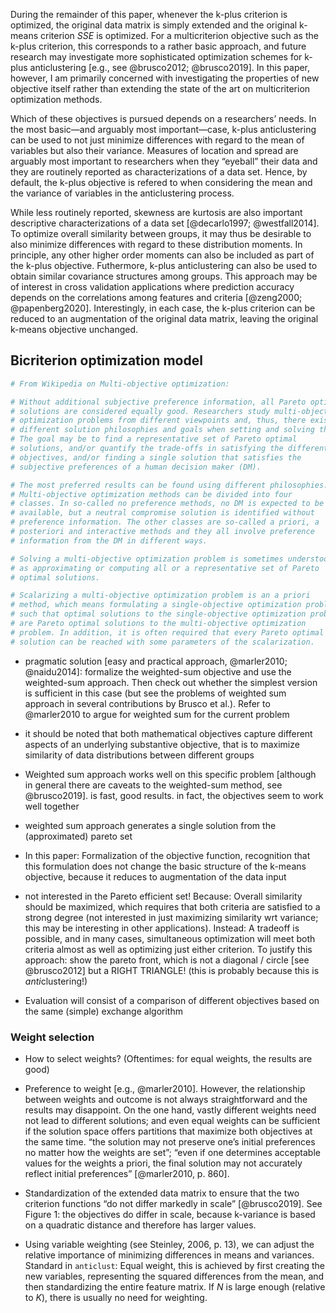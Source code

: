 During the remainder of this paper, whenever the k-plus criterion is optimized, the original data matrix is simply extended and the original k-means criterion $SSE$ is optimized. For a multicriterion objective such as the k-plus criterion, this corresponds to a rather basic approach, and future research may investigate more sophisticated optimization schemes for k-plus anticlustering [e.g., see @brusco2012; @brusco2019]. In this paper, however, I am primarily concerned with investigating the properties of new objective itself rather than extending the state of the art on multicriterion optimization methods. 

Which of these objectives is pursued depends on a researchers' needs. In the most basic---and arguably most important---case, k-plus anticlustering can be used to not just minimize differences with regard to the mean of variables but also their variance. Measures of location and spread are arguably most important to researchers when they "eyeball" their data and they are routinely reported as characterizations of a data set. Hence, by default, the k-plus objective is refered to when considering the mean and the variance of variables in the anticlustering process. 

While less routinely reported, skewness are kurtosis are also important descriptive characterizations of a data set [@decarlo1997; @westfall2014]. To optimize overall similarity between groups, it may thus be desirable to also minimize differences with regard to these distribution moments. In principle, any other higher order moments can also be included as part of the k-plus objective. Futhermore, k-plus anticlustering can also be used to obtain similar covariance structures among groups. This approach may be of interest in cross validation applications where prediction accuracy depends on the correlations among features and criteria [@zeng2000; @papenberg2020]. Interestingly, in each case, the k-plus criterion can be reduced to an augmentation of the original data matrix, leaving the original k-means objective unchanged. 

## Bicriterion optimization model

```r
# From Wikipedia on Multi-objective optimization:

# Without additional subjective preference information, all Pareto optimal
# solutions are considered equally good. Researchers study multi-objective
# optimization problems from different viewpoints and, thus, there exist
# different solution philosophies and goals when setting and solving them.
# The goal may be to find a representative set of Pareto optimal
# solutions, and/or quantify the trade-offs in satisfying the different
# objectives, and/or finding a single solution that satisfies the
# subjective preferences of a human decision maker (DM).

# The most preferred results can be found using different philosophies.
# Multi-objective optimization methods can be divided into four
# classes. In so-called no preference methods, no DM is expected to be
# available, but a neutral compromise solution is identified without
# preference information. The other classes are so-called a priori, a
# posteriori and interactive methods and they all involve preference
# information from the DM in different ways.

# Solving a multi-objective optimization problem is sometimes understood
# as approximating or computing all or a representative set of Pareto
# optimal solutions.

# Scalarizing a multi-objective optimization problem is an a priori
# method, which means formulating a single-objective optimization problem
# such that optimal solutions to the single-objective optimization problem
# are Pareto optimal solutions to the multi-objective optimization
# problem. In addition, it is often required that every Pareto optimal
# solution can be reached with some parameters of the scalarization.

```

- pragmatic solution [easy and practical approach, @marler2010;
@naidu2014]: formalize the weighted-sum objective and use the
weighted-sum approach. Then check out whether the simplest version is
sufficient in this case (but see the problems of weighted sum approach
in several contributions by Brusco et al.). Refer to @marler2010 to
argue for weighted sum for the current problem

- it should be noted that both mathematical objectives capture different
aspects of an underlying substantive objective, that is to maximize
similarity of data distributions between different groups

- Weighted sum approach works well on this specific problem [although in
general there are caveats to the weighted-sum method, see @brusco2019].
is fast, good results. in fact, the objectives seem to work well
together

- weighted sum approach generates a single solution from the
(approximated) pareto set

- In this paper: Formalization of the objective function, recognition
that this formulation does not change the basic structure of the k-means
objective, because it reduces to augmentation of the data input

- not interested in the Pareto efficient set! Because: Overall
similarity should be maximized, which requires that both criteria are
satisfied to a strong degree (not interested in just maximizing
similarity wrt variance; this may be interesting in other applications).
Instead: A tradeoff is possible, and in many cases, simultaneous
optimization will meet both criteria almost as well as optimizing just
either criterion. To justify this approach: show the pareto front, which
is not a diagonal / circle [see @brusco2012] but a RIGHT TRIANGLE! (this
is probably because this is *anti*clustering!)

- Evaluation will consist of a comparison of different objectives based
on the same (simple) exchange algorithm

### Weight selection

- How to select weights? (Oftentimes: for equal weights, the results
are good)

- Preference to weight [e.g., @marler2010]. However, the relationship
between weights and outcome is not always straightforward and the
results may disappoint. On the one hand, vastly different weights need
not lead to different solutions; and even equal weights can be
sufficient if the solution space offers partitions that maximize both
objectives at the same time. "the solution may not preserve one’s
initial preferences no matter how the weights are set"; "even if one
determines acceptable values for the weights a priori, the final
solution may not accurately reflect initial preferences" [@marler2010,
p. 860].

- Standardization of the extended data matrix to ensure that the two
criterion functions "do not differ markedly in scale" [@brusco2019].
See Figure 1: the objectives do differ in scale, because k-variance
is based on a quadratic distance and therefore has larger values.

- Using variable weighting (see Steinley, 2006, p. 13), we can
adjust the relative importance of minimizing differences in means
and variances. Standard in `anticlust`: Equal weight, this is
achieved by first creating the new variables, representing
the squared differences from the mean, and then standardizing
the entire feature matrix. If $N$ is large enough (relative to $K$),
there is usually no need for weighting.
